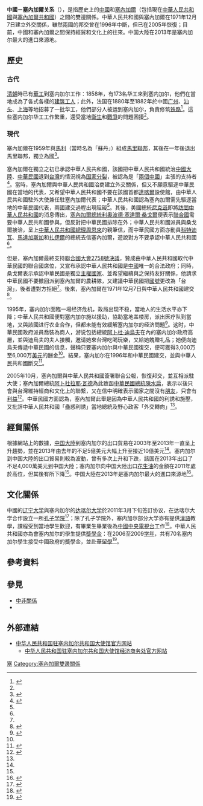 {{noteTA|G1=地名}}
{{not|中華民國與塞內加爾關係}}
{{Dablink|關於其他「中」字國家與「塞」字國家的外交關係，詳見'''[[中塞關係|中塞關係 (消歧義)]]'''。}}
{{Infobox Bilateral relations|中國－塞內加爾|中國|塞內加爾|map=China Senegal Locator.png|mission1=[[中國駐塞內加爾大使館|中國駐塞內加爾大使館]]|mission2=[[塞內加爾駐華大使館|塞內加爾駐華大使館]]|envoytitle1=[[中國駐塞內加爾大使列表|大使]]|envoy1=[[肖晗|肖晗]]|envoytitle2=[[塞內加爾駐華大使列表|大使]]|envoy2=[[]]<ref>{{cite web |title = 驻华大使到任顺序及递交国书日期 |url = https://www.mfa.gov.cn/web/lbfw_673061/fgzl_673083/202201/t20220114_10495616.shtml |publisher = 中华人民共和国外交部 }}</ref>}}
'''中國－塞內加爾关系'''（{{lang-fr|Relations entre la Chine et la Sénégal}}），是指歷史上的[[中國歷史|中國]]和[[塞內加爾歷史|塞內加爾]]（包括現在[[中華人民共和國|中華人民共和國]]與[[塞內加爾共和國|塞內加爾共和國]]）之間的雙邊關係。中華人民共和國與塞內加爾在1971年12月7日建立外交關係，雖然兩國的邦交曾在1996年中斷，但已在2005年恢復；目前，中國和塞內加爾之間保持經貿和文化上的往來。中国大陸在2013年是塞内加尔最大的進口來源地。

== 歷史 ==
=== 古代 ===
[[清朝|清朝]]時已有[[華工|華工]]到塞内加尔工作：1858年，有173名华工來到塞内加尔，他們在當地成為了各式各樣的[[建筑工人|建筑工人]]；此外，法国在1880年至1882年於中國[[广州|广州]]、[[汕头|汕头]]、[[上海|上海]]等地招募了一批华工，他們部分人被运到塞内加尔，負責修筑[[铁路|铁路]]<ref name=workers>{{cite web |title=塞内加尔 |url=http://www.hqbwy.org.cn/heritage_show.asp?ArticleID=120 |website=华侨博物院 |accessdate=2015-10-10 |archiveurl=https://archive.is/20151010013331/http://www.hqbwy.org.cn/heritage_show.asp?ArticleID=120 |archivedate=2015-10-10 |deadurl=yes |date=2008-04-12 }}</ref>。這些塞内加尔华工工作繁重，還受當地[[衛生|衛生]]和[[戰爭|戰爭]]的問題困擾<ref name=workers/>。

=== 現代 ===
塞內加爾在1959年與[[馬利|馬利]]（當時名為「蘇丹」）組成[[馬里聯邦|馬里聯邦]]，其後在一年後退出馬里聯邦，獨立為國<ref>{{cite web |title=塞內加爾國家概況 |url=http://big5.chinanews.com/gj/zlk/2014/01-16/301.shtml |website=中新網 |accessdate=2015-10-10 |archiveurl=https://archive.is/20151010014849/http://big5.chinanews.com/gj/zlk/2014/01-16/301.shtml |archivedate=2015-10-10 |deadurl=yes }}</ref>。

塞內加爾在獨立之初已承認中華人民共和國，該國把中華人民共和國統治[[中國大陸|中國大陸]]、[[中華民國|中華民國]]退到[[台灣|台灣]]的情況視為[[国家分裂|国家分裂]]，被認為是「[[兩個中國|兩個中國]]」主張的支持者<ref name=phu>{{cite conference|author=王文隆|title=中華民國退出聯合國後駐外機構的轉型（1971- 1979）|conference=外交檔案的利用與典藏研討會|date=2008-02-23|url=http://archives.sinica.edu.tw/old/conferences/f080223/pdf/2-3.pdf|accessdate=2015-10-10|archiveurl=https://web.archive.org/web/20160602082643/http://archives.sinica.edu.tw/old/conferences/f080223/pdf/2-3.pdf|archivedate=2016-06-02|deadurl=yes}}</ref>{{Rp|28}}。當時，塞內加爾與中華人民共和國洽商建立外交關係，但又不願意驅逐中華民國在當地的代表，又希望中華人民共和國不要在該國首都[[達喀爾|達喀爾]]設使館，由中華人民共和國駐外大使兼任駐塞內加爾代表；中華人民共和國認為塞內加爾需先驅逐當地的中華民國代表，兩國建交過程出現阻礙<ref name=phu/>{{Rp|28}}。其後，美國總統[[尼克遜|尼克遜]]即將[[1972年尼克遜訪華|訪問中華人民共和國]]的消息傳出，[[塞內加爾總統|塞內加爾總統]][[利奧波德·塞達爾·桑戈爾|利奧波德·塞達爾·桑戈爾]]便表示[[聯合國|聯合國]]需要中華人民共和國參與，但反對把中華民國排除在外；中華人民共和國派員與桑戈爾接洽，呈上[[中華人民共和國總理|中華人民共和國總理]][[周恩來|周恩來]]的親筆信，而中華民國方面亦動員[[科特迪瓦|科特迪瓦]]、[[馬達加斯加|馬達加斯加]]和[[扎伊爾|扎伊爾]]的總統去信塞內加爾，遊說對方不要承認中華人民共和國<ref name=phu/>{{Rp|28}}。

但是，塞內加爾最終支持[[聯合國大會2758號決議|聯合國大會2758號決議]]，贊成由中華人民共和國取代中華民國的聯合國席位，又宣布承認中華人民共和國是[[中國|中國]]唯一的合法政府；同時，桑戈爾表示承認中華民國是獨立[[主權國家|主權國家]]、並希望繼續與之保持友好關係，他請求中華民國不要撤回派到塞內加爾的農耕隊，又建議中華民國把[[國號|國號]]更改為「台灣」，後者遭對方拒絕<ref name=phu/>{{Rp|28–29}}。後來，塞內加爾在1971年12月7日與中華人民共和國建交<ref>{{cite book|author1=黃剛|year=2009|title=國際事務論述集: 漢賊不兩立、開羅宣言及聯合國中國代表權等之再議}}</ref>{{Rp|50}}。

1995年，塞内加尔面臨一場经济危机，政局出现不稳，當地人的生活水平亦下降；中華人民共和國便對塞内加尔施以援助，協助當地盖楼房，派出医疗队到當地，又與該國进行农业合作，但都未能有效緩解塞内加尔的经济問題<ref name=broke>{{cite book|author1=王嵎生|author2=杨健|title=资深外交官看世界|publisher=上海三联书店|year=2005|isbn=9787542622440}}</ref>{{Rp|148}}。这时，中華民國政府派員喬裝為商人，游说包括總統[[阿卜杜·迪烏夫|阿卜杜·迪烏夫]]在內的塞内加尔政府高層，並與迪烏夫的夫人接觸，邀请她來台灣吃喝玩樂，又給她餽贈礼品；她便向迪烏夫傳遞中華民國的信息，聲稱只要塞内加尔與中華民國復交，便可獲得3,000万至6,000万[[美元|美元]]的酬金<ref name=broke/>{{Rp|148}}。結果，塞内加尔在1996年和中華民國建交，並與中華人民共和國斷交<ref>{{cite book|author1=姜殿铭 (編)|author2=萧敬|author3=曹治洲|author4=修春萍|title=台湾一九九六|publisher=九洲图书出版社|year=1997|isbn=9787801141972}}</ref>{{Rp|457}}。

2005年10月，塞內加爾與中華人民共和國簽署聯合公報，恢復邦交，並互相派駐大使；塞內加爾總統[[阿卜杜拉耶·瓦德|阿卜杜拉耶·瓦德]]為此致函[[中華民國總統|中華民國總統]][[陳水扁|陳水扁]]，表示以後只會與台灣維持經商和文化上的聯繫，又在信中明確表示國家之間沒有[[朋友|朋友]]，只會有[[利益|利益]]<ref name=letter>{{cite news |author1=楊孟瑜 |title=兩岸再掀外交戰　台灣失掉塞內加爾 |url=http://news.bbc.co.uk/chinese/trad/hi/newsid_4370000/newsid_4376800/4376896.stm |accessdate=2015-10-10 |agency=BBC中文網 |date=2005-10-25 |archiveurl=https://archive.is/20151010102921/http://news.bbc.co.uk/chinese/trad/hi/newsid_4370000/newsid_4376800/4376896.stm |archivedate=2015-10-10 |deadurl=no }}</ref>。中華民國方面認為，塞內加爾此舉是因為中華人民共和國的利誘和施壓，又批評中華人民共和國「蠱惑利誘」當地總統及野心政客「外交轉向」<ref name=letter/>。

== 經貿關係 ==
{{Gallery
|title=中国大陸與塞内加尔貿易（1995年至2013年）
|width=350
|height=125
|align=center
|lines=1
|File:中国出口到塞内加尔.PNG|中国大陸到塞内加尔的出口貿易<ref name=tradea>{{cite web|author1=Alexander Simoes|title=What does 中国 export to 塞内加尔? (1995-2013)|url=http://atlas.media.mit.edu/zh/visualize/stacked/hs92/export/chn/sen/show/1995.2013/|website=Observatory of Economic Complexity|accessdate=2015-10-10|archive-date=2016-03-06|archive-url=https://web.archive.org/web/20160306113003/http://atlas.media.mit.edu/zh/visualize/stacked/hs92/export/chn/sen/show/1995.2013/|dead-url=no}}</ref>
|File:塞内加尔出口到中国.PNG|塞内加尔到中国大陸的出口貿易<ref name=tradeb>{{cite web|author1=Alexander Simoes|title=What does 塞内加尔 export to 中国? (1995-2013)|url=http://atlas.media.mit.edu/zh/visualize/stacked/hs92/export/sen/chn/show/1995.2013/|website=Observatory of Economic Complexity|accessdate=2015-10-10|archive-date=2016-03-06|archive-url=https://web.archive.org/web/20160306052246/http://atlas.media.mit.edu/zh/visualize/stacked/hs92/export/sen/chn/show/1995.2013/|dead-url=no}}</ref>
}}
根據{{link-en|經濟複雜性研究中心|The Observatory of Economic Complexity}}網站上的數據，[[中国大陸|中国大陸]]到塞内加尔的出口貿易在2003年至2013年一直呈上升趨勢，並在2013年由去年的不足5億美元大幅上升至接近10億美元<ref name=tradea/>。塞内加尔到中国大陸的出口貿易則較為波動，曾有多次上升和下跌，該国在2013年出口了不足4,000萬美元到中国大陸；塞内加尔向中国大陸出口[[花生油|花生油]]的金額在2011年處於高位，但其後有所下降<ref name=tradeb/>。中国大陸在2013年是塞内加尔最大的進口來源地<ref>{{cite web|author1=Alexander Simoes|title=Where does 塞内加尔 import from? (2013)|url=http://atlas.media.mit.edu/zh/visualize/tree_map/hs92/import/sen/show/all/2013/|website=Observatory of Economic Complexity|accessdate=2015-10-10|archive-date=2016-03-06|archive-url=https://web.archive.org/web/20160306124539/http://atlas.media.mit.edu/zh/visualize/tree_map/hs92/import/sen/show/all/2013/|dead-url=no}}</ref>。

== 文化關係 ==
中國的[[辽宁大学|辽宁大学]]與塞内加尔的[[达喀尔大学|达喀尔大学]]於2011年3月下旬签訂协议，在达喀尔大学合作設立一所[[孔子学院|孔子学院]]<ref>{{cite news |author1=方亮 |title=辽宁大学与塞内加尔达喀尔大学共建孔子学院 |url=http://www.jyb.cn/world/zwyj/201103/t20110329_422451.html |accessdate=2015-10-10 |agency=辽宁日报 |date=2011-03-29 |archiveurl=https://archive.is/20151010123034/http://www.jyb.cn/world/zwyj/201103/t20110329_422451.html |archivedate=2015-10-10 |deadurl=yes }}</ref>；除了孔子学院外，塞内加尔部分大学亦有提供[[漢語|漢語]]教學，課程受到當地學生歡迎，有畢業生畢業後為[[中國中央電視台|中國中央電視台]]工作<ref>{{cite news |title=汉语教学在塞内加尔大学受欢迎 |url=http://www.hanban.edu.cn/article/2014-04/30/content_534480.htm |accessdate=2015-10-10 |agency=国际在线 |date=2014-04-30 |archiveurl=https://archive.is/20151010124635/http://www.hanban.edu.cn/article/2014-04/30/content_534480.htm |archivedate=2015-10-10 |deadurl=yes }}</ref>。中華人民共和國亦為會塞内加尔的學生提供[[獎學金|獎學金]]：在2006至2009[[学年|学年]]，共有70名塞内加尔學生接受中國政府的獎學金，並赴華[[留學|留學]]<ref>{{cite web |title=教育交流 |url=http://sn.chineseembassy.org/chn/zsgx/jyjl/ |website=中华人民共和国驻塞内加尔共和国大使馆 |accessdate=2015-10-10 |archiveurl=https://archive.is/20151010125745/http://sn.chineseembassy.org/chn/zsgx/jyjl/ |archivedate=2015-10-10 |deadurl=no |date=2009-07-29 }}</ref>。

== 參考資料 ==
{{reflist|2}}

== 參見 ==
{{Portal box|國際關係|中國|中華人民共和國|塞內加爾|非洲|image4=Flag of Senegal.svg}}
* [[中非關係|中非關係]]
* {{link-en|塞內加爾外交|Foreign relations of Senegal}}

== 外部連結 ==
* [http://sn.china-embassy.gov.cn/chn/ 中华人民共和国驻塞内加尔共和国大使馆官方网站]{{zh-hans}}{{fr}}
** [http://senegal.mofcom.gov.cn/ 中华人民共和国驻塞内加尔共和国大使馆经济商务处官方网站]{{zh-hans}}

{{中华人民共和国外交}}
{{塞內加爾外交}}
[[Category:中非关系|塞]]
[[Category:塞內加爾雙邊關係|Category:塞內加爾雙邊關係]]